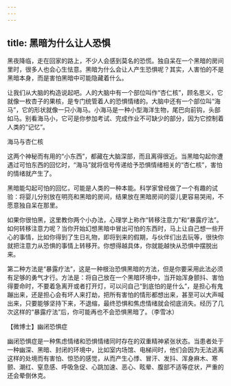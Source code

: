 ```yaml
---
---
---
```

title: 黑暗为什么让人恐惧
---




黑夜降临，走在回家的路上，不少人会感到莫名的恐慌。独自呆在一个黑暗的房间里时，很多人也会心生怯意。黑暗为什么会让人产生恐惧呢？其实，人害怕的不是黑暗本身，而是害怕黑暗中可能隐藏着什么。

让我们从大脑的构造说起吧。人的大脑中有一个部位叫作“杏仁核”，顾名思义，它就像一枚杏子的果核，是专门统管着人的恐惧情绪的。大脑中还有一个部位叫“海马”，它的形状就像一只小海马。小海马是一种小型海洋生物，尾巴向前钩，头部如马。别看海马小，它可是你参加考试、完成作业不可缺少的部分，因为它控制着人类的“记忆”。

海马与杏仁核



这两个神秘而有用的“小东西”，都藏在大脑深部，而且离得很近。当黑暗勾起你遭遇过可怕东西的回忆时，“海马”就将信号传递给予恐惧情绪相关的“杏仁核”，害怕的情绪就产生了。

黑暗能勾起可怕的回忆，可能是人类的一种本能。科学家曾经做了一个有趣的试验：将婴儿分别放在明亮和黑暗的房间，结果放在黑暗房间的婴儿更容易哭闹，不愿意独自呆在那里。

如果你很怕黑，这里教你两个小办法，心理学上称作“转移注意力”和“暴露疗法”。如何转移注意力呢？当你开始幻想黑暗中冒出可怕的东西时，马上让自己想一些开心的事情，比如你得到了生日礼物，即将到来的假期，与伙伴们出去玩等，很快你就把注意力从恐惧的事情上转移开。你想得越具体，你就能越快从恐惧中摆脱出来。

第二种方法是“暴露疗法”，这是一种根治恐惧黑暗的方法，但是你要采用此法必须有足够的勇气才行。方法是：将自己放在一个黑暗环境中，当开始浑身颤抖、害怕得要命时，不要着急离开或者打开灯，可以问自己“到底怕的是什么”，是担心有鬼蹦出来，还是担心会有坏人来打劫，把所有害怕的情形都想出来，甚至可以大声喊出来，只要能够坚持下来，不退缩，最终恐惧和焦虑情绪就会彻底消失。经历了几次这样的“暴露疗法”后，你可能再也不会恐惧黑暗了。（李雪冰）





【微博士】幽闭恐惧症



幽闭恐惧症是一种焦虑情绪和恐惧情绪同时存在的双重精神紧张状态。当患者处于一种幽深、黑暗、封闭的环境中，比如室内场馆、电梯间时，他们会因为无法逃离这样的处境而有害怕、惊恐的感觉，从而产生心悸、冒汗、发抖、浑身麻木、寒颤、潮红、窒息感、呼吸急促、心跳加速、恶心、眩晕、腹部不适等症状，严重的还会晕倒休克。